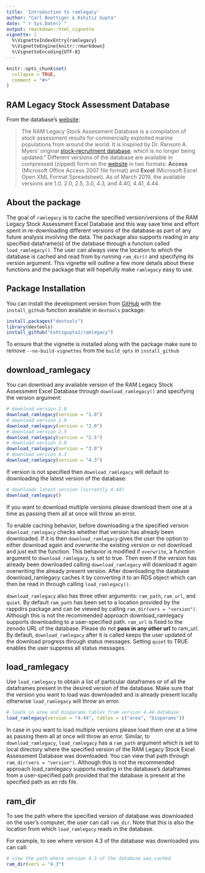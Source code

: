 ```yaml
---
title: 'Introduction to ramlegacy'
author: "Carl Boettiger & Kshitiz Gupta" 
date: "`r Sys.Date()`"
output: rmarkdown::html_vignette
vignette: |
  %\VignetteIndexEntry{ramlegacy}
  %\VignetteEngine{knitr::rmarkdown}
  %\VignetteEncoding{UTF-8}
---
```


```r
knitr::opts_chunk$set(
  collapse = TRUE,
  comment = "#>"
)
```
## RAM Legacy Stock Assessment Database
From the database's [website](www.ramlegacy.org):

> The RAM Legacy Stock Assessment Database is a compilation of stock assessment results for commercially exploited marine populations from around the world. It is inspired by Dr. Ransom A. Myers' original [stock-recruitment database](http://www.mathstat.dal.ca/~myers/welcome.html), which is no longer being updated."
Different versions of the database are available in compressed (zipped) form on the [website](www.ramlegacy.org) in two formats: **Access** (Microsoft Office Access 2007 file format)  and **Excel** (Microsoft Excel Open XML Format Spreadsheet). As of March 2019, the available versions are 1.0, 2.0, 2.5, 3.0, 4.3, and 4.40, 4.41, 4.44.

## About the package
The goal of `ramlegacy` is to cache the specified version/versions of the RAM Legacy Stock Assessment Excel Database and this way save time and effort spent in re-downloading different
versions of the database as part of any future analysis involving the data. The package also supports reading in any specified dataframe(s) of the database through a function called `load_ramlegacy()`. The user can always view the location to which the database is cached and read from by running `ram_dir()` and specifying its version argument. This vignette will outline a few more details about these functions and the package that will hopefully make `ramlegacy` easy to use.

## Package Installation
You can install the development version from [GitHub](https://github.com/kshtzgupta1/ramlegacy) with the `install_github` function available in `devtools` package:

```r
install.packages("devtools")
library(devtools)
install_github("kshtzgupta1/ramlegacy")
```

To ensure that the vignette is installed along with the package make sure to remove `--no-build-vignettes` from the `build_opts` in `install_github`

## download_ramlegacy
You can download any available version of the RAM Legacy Stock Assessment Excel Database through `download_ramlegacy()` and specifying the version argument:

```r
# download version 1.0
download_ramlegacy(version = "1.0")
# download version 2.0
download_ramlegacy(version = "2.0")
# download version 2.5
download_ramlegacy(version = "2.5")
# download version 3.0
download_ramlegacy(version = "3.0")
# download version 4.3
download_ramlegacy(version = "4.3")
```

If version is not specified then `download_ramlegacy` will default to downloading the
latest version of the database:

```r
# downloads latest version (currently 4.44)
download_ramlegacy()
```
If you want to download multiple versions please download them one at a time as passing them all at once will throw an error.

To enable caching behavior, before downloading a the specified version `download_ramlegacy` checks whether that version has already been downloaded. If it is then `download_ramlegacy` gives the user the option to either download again and overwrite the existing version or not download and just exit the function. This behavior is modified if `overwrite`, a function argument to `download_ramlegacy`, is set to true. Then even if the version has already been downloaded calling `download_ramlegacy` will download it again overwriting the already present version. After downloading the database download_ramlegacy caches it by converting it to an RDS object which can then be read in through calling `load_ramlegacy()`. 

`download_ramlegacy` also has three other arguments: `ram_path`, `ram_url`, and `quiet`. By default `ram_path` has been set to a location provided by the rappdirs package and can be viewed by calling `ram_dir(vers = "version")`. Although this is not the recommended approach download_ramlegacy supports downloading to a user-specified path. `ram_url` is fixed to the zenodo URL of the database. Please do not **pass in any other url** to ram_url. By default, `download_ramlegacy` after it is called keeps the user updated of the download progress through status messages. Setting `quiet` to TRUE enables the user suppress all status messages.
  
## load_ramlegacy
Use `load_ramlegacy` to obtain a list of particular dataframes or of all the dataframes present in the desired version of the database. Make sure that the version you want to load was downloaded and is already present locally otherwise `load_ramlegacy` will throw an error.

```r
# loads in area and bioparams tables from version 4.44 database
load_ramlegacy(version = "4.44", tables = c("area", "bioparams"))
```

In case in you want to load multiple versions please load them one at a time as passing them all at once will throw an error. Similar, to `download_ramlegacy`, `load_ramlegacy` has a `ram_path` argument which is set to local directory where the specified version of the RAM Legacy Stock Excel Assessment Database was downloaded. You can view that path through `ram_dir(vers = "version")`. Although this is not the recommended approach load_ramlegacy supports reading in the database's dataframes from a user-specified path provided that the database is present at the specified path as an rds file.
  
## ram_dir
To see the path where the specified version of database was downloaded on the user's computer, the user can call `ram_dir`. Note that this is also the location from which `load_ramlegacy` reads in the database. 

For example, to see where version 4.3 of the database was downloaded you can call:

```r
# view the path where version 4.3 of the database was cached
ram_dir(vers = "4.3")
```
